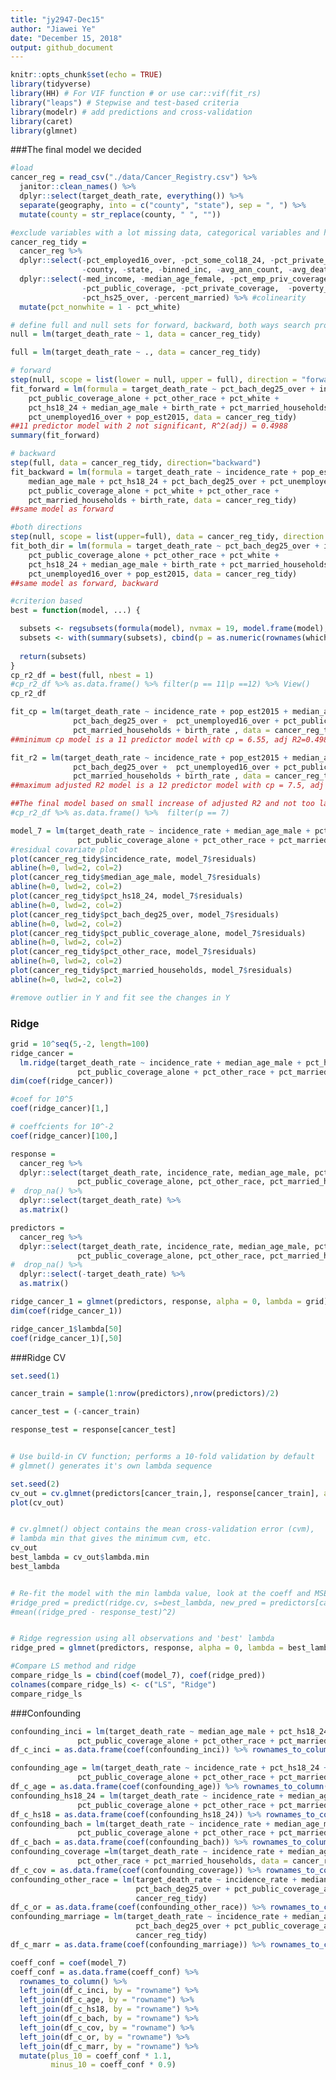 ```yaml
---
title: "jy2947-Dec15"
author: "Jiawei Ye"
date: "December 15, 2018"
output: github_document
---
```


```r
knitr::opts_chunk$set(echo = TRUE)
library(tidyverse)
library(HH) # For VIF function # or use car::vif(fit_rs)
library("leaps") # Stepwise and test-based criteria
library(modelr) # add predictions and cross-validation
library(caret)
library(glmnet)
```

###The final model we decided
```r
#load
cancer_reg = read_csv("./data/Cancer_Registry.csv") %>%
  janitor::clean_names() %>%
  dplyr::select(target_death_rate, everything()) %>%
  separate(geography, into = c("county", "state"), sep = ", ") %>% 
  mutate(county = str_replace(county, " ", ""))

#exclude variables with a lot missing data, categorical variables and high collinearity variables
cancer_reg_tidy = 
  cancer_reg %>% 
  dplyr::select(-pct_employed16_over, -pct_some_col18_24, -pct_private_coverage_alone, #missing data
                -county, -state, -binned_inc, -avg_ann_count, -avg_deaths_per_year) %>%   #categorical, colinearity
  dplyr::select(-med_income, -median_age_female, -pct_emp_priv_coverage, 
                -pct_public_coverage, -pct_private_coverage,  -poverty_percent, 
                -pct_hs25_over, -percent_married) %>% #colinearity
  mutate(pct_nonwhite = 1 - pct_white)

# define full and null sets for forward, backward, both ways search procedures
null = lm(target_death_rate ~ 1, data = cancer_reg_tidy)

full = lm(target_death_rate ~ ., data = cancer_reg_tidy)

# forward
step(null, scope = list(lower = null, upper = full), direction = "forward")
fit_forward = lm(formula = target_death_rate ~ pct_bach_deg25_over + incidence_rate + 
    pct_public_coverage_alone + pct_other_race + pct_white + 
    pct_hs18_24 + median_age_male + birth_rate + pct_married_households + 
    pct_unemployed16_over + pop_est2015, data = cancer_reg_tidy)
##11 predictor model with 2 not significant, R^2(adj) = 0.4988
summary(fit_forward) 

# backward
step(full, data = cancer_reg_tidy, direction="backward")
fit_backward = lm(formula = target_death_rate ~ incidence_rate + pop_est2015 + 
    median_age_male + pct_hs18_24 + pct_bach_deg25_over + pct_unemployed16_over + 
    pct_public_coverage_alone + pct_white + pct_other_race + 
    pct_married_households + birth_rate, data = cancer_reg_tidy)
##same model as forward

#both directions
step(null, scope = list(upper=full), data = cancer_reg_tidy, direction = "both")
fit_both_dir = lm(formula = target_death_rate ~ pct_bach_deg25_over + incidence_rate + 
    pct_public_coverage_alone + pct_other_race + pct_white + 
    pct_hs18_24 + median_age_male + birth_rate + pct_married_households + 
    pct_unemployed16_over + pop_est2015, data = cancer_reg_tidy)
##same model as forward, backward

#criterion based
best = function(model, ...) {

  subsets <- regsubsets(formula(model), nvmax = 19, model.frame(model), ...)
  subsets <- with(summary(subsets), cbind(p = as.numeric(rownames(which)), which, rss, rsq, adjr2, cp, bic))
  
  return(subsets)
} 
cp_r2_df = best(full, nbest = 1)
#cp_r2_df %>% as.data.frame() %>% filter(p == 11|p ==12) %>% View()
cp_r2_df 

fit_cp = lm(target_death_rate ~ incidence_rate + pop_est2015 + median_age_male + pct_hs18_24 + 
              pct_bach_deg25_over +  pct_unemployed16_over + pct_public_coverage_alone + pct_white + pct_other_race +
              pct_married_households + birth_rate , data = cancer_reg_tidy)
##minimum cp model is a 11 predictor model with cp = 6.55, adj R2=0.498808

fit_r2 = lm(target_death_rate ~ incidence_rate + pop_est2015 + median_age_male + pct_hs18_24 + pct_no_hs18_24 +
              pct_bach_deg25_over +  pct_unemployed16_over + pct_public_coverage_alone + pct_white + pct_other_race +
              pct_married_households + birth_rate , data = cancer_reg_tidy)
##maximum adjusted R2 model is a 12 predictor model with cp = 7.5, adj R2 = 0.498817

##The final model based on small increase of adjusted R2 and not too large cp
#cp_r2_df %>% as.data.frame() %>%  filter(p == 7)

model_7 = lm(target_death_rate ~ incidence_rate + median_age_male + pct_hs18_24 + pct_bach_deg25_over +
               pct_public_coverage_alone + pct_other_race + pct_married_households, data = cancer_reg_tidy)
#residual covariate plot
plot(cancer_reg_tidy$incidence_rate, model_7$residuals)
abline(h=0, lwd=2, col=2)
plot(cancer_reg_tidy$median_age_male, model_7$residuals)
abline(h=0, lwd=2, col=2)
plot(cancer_reg_tidy$pct_hs18_24, model_7$residuals)
abline(h=0, lwd=2, col=2)
plot(cancer_reg_tidy$pct_bach_deg25_over, model_7$residuals)
abline(h=0, lwd=2, col=2)
plot(cancer_reg_tidy$pct_public_coverage_alone, model_7$residuals)
abline(h=0, lwd=2, col=2)
plot(cancer_reg_tidy$pct_other_race, model_7$residuals)
abline(h=0, lwd=2, col=2)
plot(cancer_reg_tidy$pct_married_households, model_7$residuals)
abline(h=0, lwd=2, col=2)

#remove outlier in Y and fit see the changes in Y
```

### Ridge
```r
grid = 10^seq(5,-2, length=100)
ridge_cancer = 
  lm.ridge(target_death_rate ~ incidence_rate + median_age_male + pct_hs18_24 + pct_bach_deg25_over +
               pct_public_coverage_alone + pct_other_race + pct_married_households, data = cancer_reg_tidy, lambda = grid)
dim(coef(ridge_cancer))

#coef for 10^5
coef(ridge_cancer)[1,]

# coeffcients for 10^-2
coef(ridge_cancer)[100,]
```

```r
response = 
  cancer_reg %>% 
  dplyr::select(target_death_rate, incidence_rate, median_age_male, pct_hs18_24, pct_bach_deg25_over,
               pct_public_coverage_alone, pct_other_race, pct_married_households) %>% 
#  drop_na() %>% 
  dplyr::select(target_death_rate) %>% 
  as.matrix()

predictors = 
  cancer_reg %>% 
  dplyr::select(target_death_rate, incidence_rate, median_age_male, pct_hs18_24, pct_bach_deg25_over,
               pct_public_coverage_alone, pct_other_race, pct_married_households) %>% 
#  drop_na() %>% 
  dplyr::select(-target_death_rate) %>% 
  as.matrix()

ridge_cancer_1 = glmnet(predictors, response, alpha = 0, lambda = grid)
dim(coef(ridge_cancer_1))

ridge_cancer_1$lambda[50] 
coef(ridge_cancer_1)[,50]
```
###Ridge CV
```r

set.seed(1)

cancer_train = sample(1:nrow(predictors),nrow(predictors)/2)

cancer_test = (-cancer_train)

response_test = response[cancer_test]


# Use build-in CV function; performs a 10-fold validation by default
# glmnet() generates it's own lambda sequence

set.seed(2)
cv_out = cv.glmnet(predictors[cancer_train,], response[cancer_train], alpha=0)
plot(cv_out)


# cv.glmnet() object contains the mean cross-validation error (cvm),
# lambda min that gives the minimum cvm, etc.
cv_out
best_lambda = cv_out$lambda.min
best_lambda       


# Re-fit the model with the min lambda value, look at the coeff and MSE
#ridge_pred = predict(ridge.cv, s=best_lambda, new_pred = predictors[cancer_test,])
#mean((ridge_pred - response_test)^2)


# Ridge regression using all observations and 'best' lambda
ridge_pred = glmnet(predictors, response, alpha = 0, lambda = best_lambda)

#Compare LS method and ridge
compare_ridge_ls = cbind(coef(model_7), coef(ridge_pred))
colnames(compare_ridge_ls) <- c("LS", "Ridge")
compare_ridge_ls

```

###Confounding
```r
confounding_inci = lm(target_death_rate ~ median_age_male + pct_hs18_24 + pct_bach_deg25_over +
               pct_public_coverage_alone + pct_other_race + pct_married_households, data = cancer_reg_tidy) 
df_c_inci = as.data.frame(coef(confounding_inci)) %>% rownames_to_column()

confounding_age = lm(target_death_rate ~ incidence_rate + pct_hs18_24 + pct_bach_deg25_over +
               pct_public_coverage_alone + pct_other_race + pct_married_households, data = cancer_reg_tidy)
df_c_age = as.data.frame(coef(confounding_age)) %>% rownames_to_column()
confounding_hs18_24 = lm(target_death_rate ~ incidence_rate + median_age_male + pct_bach_deg25_over +
               pct_public_coverage_alone + pct_other_race + pct_married_households, data = cancer_reg_tidy)
df_c_hs18 = as.data.frame(coef(confounding_hs18_24)) %>% rownames_to_column()
confounding_bach = lm(target_death_rate ~ incidence_rate + median_age_male + pct_hs18_24 + 
               pct_public_coverage_alone + pct_other_race + pct_married_households, data = cancer_reg_tidy)
df_c_bach = as.data.frame(coef(confounding_bach)) %>% rownames_to_column()
confounding_coverage =lm(target_death_rate ~ incidence_rate + median_age_male + pct_hs18_24 + pct_bach_deg25_over +
               pct_other_race + pct_married_households, data = cancer_reg_tidy)
df_c_cov = as.data.frame(coef(confounding_coverage)) %>% rownames_to_column()
confounding_other_race = lm(target_death_rate ~ incidence_rate + median_age_male + pct_hs18_24 +
                            pct_bach_deg25_over + pct_public_coverage_alone + pct_married_households, data =
                            cancer_reg_tidy)
df_c_or = as.data.frame(coef(confounding_other_race)) %>% rownames_to_column()
confounding_marriage = lm(target_death_rate ~ incidence_rate + median_age_male + pct_hs18_24 +
                            pct_bach_deg25_over + pct_public_coverage_alone + pct_other_race, data = 
                            cancer_reg_tidy)
df_c_marr = as.data.frame(coef(confounding_marriage)) %>% rownames_to_column()

coeff_conf = coef(model_7)
coeff_conf = as.data.frame(coeff_conf) %>% 
  rownames_to_column() %>% 
  left_join(df_c_inci, by = "rowname") %>% 
  left_join(df_c_age, by = "rowname") %>%
  left_join(df_c_hs18, by = "rowname") %>%
  left_join(df_c_bach, by = "rowname") %>%
  left_join(df_c_cov, by = "rowname") %>%
  left_join(df_c_or, by = "rowname") %>%
  left_join(df_c_marr, by = "rowname") %>% 
  mutate(plus_10 = coeff_conf * 1.1, 
         minus_10 = coeff_conf * 0.9)


```


